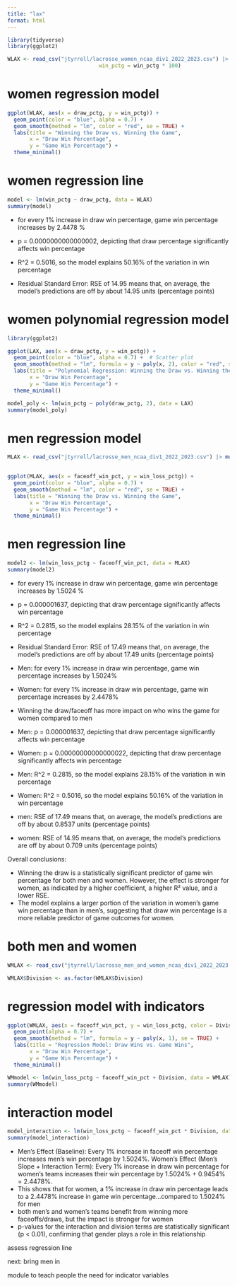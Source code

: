 ```yaml
---
title: "lax"
format: html
---
```

```r
library(tidyverse)
library(ggplot2)

WLAX <- read_csv("jtyrrell/lacrosse_women_ncaa_div1_2022_2023.csv") |> mutate(draw_pctg = draw_pctg * 100, 
                             win_pctg = win_pctg * 100)
```

# women regression model

```r
ggplot(WLAX, aes(x = draw_pctg, y = win_pctg)) +
  geom_point(color = "blue", alpha = 0.7) +
  geom_smooth(method = "lm", color = "red", se = TRUE) +
  labs(title = "Winning the Draw vs. Winning the Game",
       x = "Draw Win Percentage",
       y = "Game Win Percentage") +
  theme_minimal()
```

# women regression line
```r
model <- lm(win_pctg ~ draw_pctg, data = WLAX)
summary(model)
```

-  for every 1% increase in draw win percentage, game win percentage increases by 2.4478 %

- p = 0.0000000000000002, depicting that draw percentage significantly affects win percentage

- R^2 = 0.5016, so the model explains 50.16% of the variation in win percentage

- Residual Standard Error: 
 RSE of 14.95 means that, on average, the model's predictions are off by about 14.95 units (percentage points)


# women polynomial regression model
```r
library(ggplot2)

ggplot(LAX, aes(x = draw_pctg, y = win_pctg)) +
  geom_point(color = "blue", alpha = 0.7) +  # Scatter plot
  geom_smooth(method = "lm", formula = y ~ poly(x, 2), color = "red", se = TRUE) +
  labs(title = "Polynomial Regression: Winning the Draw vs. Winning the Game",
       x = "Draw Win Percentage",
       y = "Game Win Percentage") +
  theme_minimal()

```

```r
model_poly <- lm(win_pctg ~ poly(draw_pctg, 2), data = LAX)
summary(model_poly)
```

# men regression model
```r
MLAX <- read_csv("jtyrrell/lacrosse_men_ncaa_div1_2022_2023.csv") |> mutate(faceoff_win_pct = faceoff_win_pct * 100,
                                                                          win_loss_pctg = win_loss_pctg * 100)

```

```r
ggplot(MLAX, aes(x = faceoff_win_pct, y = win_loss_pctg)) +
  geom_point(color = "blue", alpha = 0.7) +
  geom_smooth(method = "lm", color = "red", se = TRUE) +
  labs(title = "Winning the Draw vs. Winning the Game",
       x = "Draw Win Percentage",
       y = "Game Win Percentage") +
  theme_minimal()
```
# men regression line
```r
model2 <- lm(win_loss_pctg ~ faceoff_win_pct, data = MLAX)
summary(model2)
```

-  for every 1% increase in draw win percentage, game win percentage increases by 1.5024 %

- p = 0.000001637, depicting that draw percentage significantly affects win percentage

- R^2 = 0.2815, so the model explains 28.15% of the variation in win percentage

- Residual Standard Error:
 RSE of 17.49 means that, on average, the model's predictions are off by about 17.49 units (percentage points)



- Men: for every 1% increase in draw win percentage, game win percentage increases by 1.5024%
- Women: for every 1% increase in draw win percentage, game win percentage increases by 2.4478%
- Winning the draw/faceoff has more impact on who wins the game for women compared to men


- Men: p = 0.000001637, depicting that draw percentage significantly affects win percentage
- Women: p = 0.00000000000000022, depicting that draw percentage significantly affects win percentage

- Men: R^2 = 0.2815, so the model explains 28.15% of the variation in win percentage
- Women: R^2 = 0.5016, so the model explains 50.16% of the variation in win percentage

- men:  RSE of 17.49 means that, on average, the model's predictions are off by about 0.8537 units (percentage points)
- women: RSE of 14.95 means that, on average, the model's predictions are off by about 0.709 units (percentage points)

Overall conclusions: 

- Winning the draw is a statistically significant predictor of game win percentage for both men and women. However, the effect is stronger for women, as indicated by a higher coefficient, a higher R² value, and a lower RSE.
- The model explains a larger portion of the variation in women's game win percentage than in men's, suggesting that draw win percentage is a more reliable predictor of game outcomes for women.


# both men and women

```r
WMLAX <- read_csv("jtyrrell/lacrosse_men_and_women_ncaa_div1_2022_2023.csv") |> mutate(faceoff_win_pct = faceoff_win_pct * 100,                                                              win_loss_pctg = win_loss_pctg * 100)

WMLAX$Division <- as.factor(WMLAX$Division)
```

# regression model with indicators
```r
ggplot(WMLAX, aes(x = faceoff_win_pct, y = win_loss_pctg, color = Division)) +
  geom_point(alpha = 0.7) +  
  geom_smooth(method = "lm", formula = y ~ poly(x, 1), se = TRUE) +  
  labs(title = "Regression Model: Draw Wins vs. Game Wins",
       x = "Draw Win Percentage",
       y = "Game Win Percentage") +
  theme_minimal()
```

```r
WMmodel <- lm(win_loss_pctg ~ faceoff_win_pct + Division, data = WMLAX)
summary(WMmodel)

```
# interaction model

```r
model_interaction <- lm(win_loss_pctg ~ faceoff_win_pct * Division, data = WMLAX)
summary(model_interaction)

```

- Men’s Effect (Baseline): Every 1% increase in faceoff win percentage increases men’s win percentage by 1.5024%.
Women’s Effect (Men’s Slope + Interaction Term): Every 1% increase in draw win percentage for women’s teams increases their win percentage by 1.5024% + 0.9454% = 2.4478%.
- This shows that for women, a 1% increase in draw win percentage leads to a 2.4478% increase in game win percentage...compared to 1.5024% for men
- both men’s and women’s teams benefit from winning more faceoffs/draws, but the impact is stronger for women
- p-values for the interaction and division terms are statistically significant (p < 0.01), confirming that gender plays a role in this relationship




assess regression line 

next: bring men in 

module to teach people the need for indicator variables